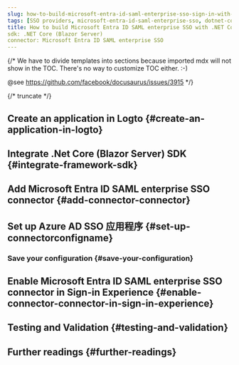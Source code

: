 ```yaml
---
slug: how-to-build-microsoft-entra-id-saml-enterprise-sso-sign-in-with-dotnet-core-blazor-server-and-logto
tags: [SSO providers, microsoft-entra-id-saml-enterprise-sso, dotnet-core-blazor-server, c#, SAML authentication, enterprise login, SSO login]
title: How to build Microsoft Entra ID SAML enterprise SSO with .NET Core (Blazor Server)
sdk: .NET Core (Blazor Server)
connector: Microsoft Entra ID SAML enterprise SSO
---
```


{/*
  We have to divide templates into sections because imported mdx will not show in the TOC.
  There's no way to customize TOC either. :-)

  @see https://github.com/facebook/docusaurus/issues/3915
*/}




{/* truncate */}

<Intro connector={connector} sdk=".NET Core (Blazor Server)" link="https://learn.microsoft.com/en-us/aspnet/core/blazor/hosting-models?view=aspnetcore-9.0#blazor-server" />

## Create an application in Logto \{#create-an-application-in-logto}

<CreateApplication type="传统网页" framework=".Net Core (Blazor Server)" />

## Integrate .Net Core (Blazor Server) SDK \{#integrate-framework-sdk}

<IntegrateSdk />

## Add Microsoft Entra ID SAML enterprise SSO connector \{#add-connector-connector}

<AddSsoConnector framework=".Net Core (Blazor Server)" />

## Set up Azure AD SSO 应用程序 \{#set-up-connectorconfigname}

<ConnectorGuide />

### Save your configuration \{#save-your-configuration}

<SaveYourConfiguration connector={connector} />

## Enable Microsoft Entra ID SAML enterprise SSO connector in Sign-in Experience \{#enable-connector-connector-in-sign-in-experience}

<EnableSsoConnector />

## Testing and Validation \{#testing-and-validation}

<TestingAndValidation connector={connector} sdk=".NET Core (Blazor Server)" />

## Further readings \{#further-readings}

<FurtherReadings />
